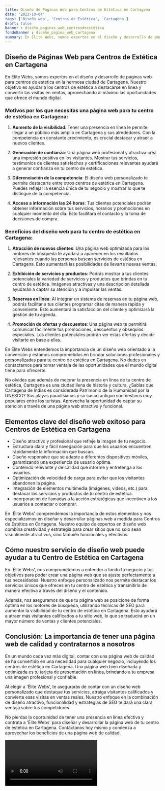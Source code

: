 ```yaml
---
title: Diseño de Páginas Web para Centros de Estética en Cartagena
date: '2023-10-04'
tags: ['Diseño web', 'Centros de Estética', 'Cartagena']
draft: false
banner : diseño_paginas_web_centrosdeestética
fondoBanner : diseño_pagina_web_cartagena
summary: En Élite Webs, somos expertos en el diseño y desarrollo de páginas web para centros de estética en la hermosa ciudad de Cartagena. Nuestro objetivo es ayudar a los centros de estética a destacarse en línea y convertir las visitas en ventas, aprovechando al máximo las oportunidades que ofrece el mundo digital.
---
```


## Diseño de Páginas Web para Centros de Estética en Cartagena

En Élite Webs, somos expertos en el diseño y desarrollo de páginas web para centros de estética en la hermosa ciudad de Cartagena. Nuestro objetivo es ayudar a los centros de estética a destacarse en línea y convertir las visitas en ventas, aprovechando al máximo las oportunidades que ofrece el mundo digital.

### Motivos por los que necesitas una página web para tu centro de estética en Cartagena:

1. **Aumento de la visibilidad**: Tener una presencia en línea le permite llegar a un público más amplio en Cartagena y sus alrededores. Con la competencia en constante crecimiento, es crucial destacar y atraer a nuevos clientes.

2. **Generación de confianza**: Una página web profesional y atractiva crea una impresión positiva en los visitantes. Mostrar tus servicios, testimonios de clientes satisfechos y certificaciones relevantes ayudará a generar confianza en tu centro de estética.

3. **Diferenciación de la competencia**: El diseño web personalizado te permite destacarte entre otros centros de estética en Cartagena. Puedes reflejar la esencia única de tu negocio y mostrar lo que te distingue de la competencia.

4. **Acceso a información las 24 horas**: Tus clientes potenciales podrán obtener información sobre tus servicios, horarios y promociones en cualquier momento del día. Esto facilitará el contacto y la toma de decisiones de compra.

### Beneficios del diseño web para tu centro de estética en Cartagena:

1. **Atracción de nuevos clientes**: Una página web optimizada para los motores de búsqueda te ayudará a aparecer en los resultados relevantes cuando las personas buscan servicios de estética en Cartagena. Esto aumentará las posibilidades de llevarte nuevas ventas.

2. **Exhibición de servicios y productos**: Podrás mostrar a tus clientes potenciales la variedad de servicios y productos que brindas en tu centro de estética. Imágenes atractivas y una descripción detallada ayudarán a captar su atención y a impulsar las ventas.

3. **Reservas en línea**: Al integrar un sistema de reservas en tu página web, podrás facilitar a tus clientes programar citas de manera rápida y conveniente. Esto aumentará la satisfacción del cliente y optimizará la gestión de tu agenda.

4. **Promoción de ofertas y descuentos**: Una página web te permitirá comunicar fácilmente tus promociones, descuentos y obsequios especiales. Los clientes potenciales podrán ver estas ofertas y decidir visitarte en base a ellas.

En Élite Webs entendemos la importancia de un diseño web orientado a la conversión y estamos comprometidos en brindar soluciones profesionales y personalizadas para tu centro de estética en Cartagena. No dudes en contactarnos para tomar ventaja de las oportunidades que el mundo digital tiene para ofrecerte.

No olvides que además de mejorar la presencia en línea de tu centro de estética, Cartagena es una ciudad llena de historia y cultura. ¿Sabías que Cartagena de Indias es considerada Patrimonio de la Humanidad por la UNESCO? Sus playas paradisíacas y su casco antiguo son destinos muy populares entre los turistas. Aprovecha la oportunidad de captar su atención a través de una página web atractiva y funcional.

<GifSeo />

<Cta />

## Elementos clave del diseño web exitoso para Centros de Estética en Cartagena

- Diseño atractivo y profesional que refleje la imagen de tu negocio.
- Estructura clara y fácil navegación para que los usuarios encuentren rápidamente la información que buscan.
- Diseño responsive que se adapte a diferentes dispositivos móviles, garantizando una experiencia de usuario óptima.
- Contenido relevante y de calidad que informe y entretenga a los usuarios.
- Optimización de velocidad de carga para evitar que los visitantes abandonen la página.
- Integración de elementos multimedia (imágenes, videos, etc.) para destacar los servicios y productos de tu centro de estética.
- Incorporación de llamadas a la acción estratégicas que incentiven a los usuarios a contactar o comprar.

En 'Élite Webs' comprendemos la importancia de estos elementos y nos especializamos en diseñar y desarrollar páginas web a medida para Centros de Estética en Cartagena. Nuestro equipo de expertos en diseño web combina creatividad y estrategia para crear sitios que no solo sean visualmente atractivos, sino también funcionales y efectivos.

## Cómo nuestro servicio de diseño web puede ayudar a tu Centro de Estética en Cartagena

En 'Élite Webs', nos comprometemos a entender a fondo tu negocio y tus objetivos para poder crear una página web que se ajuste perfectamente a tus necesidades. Nuestro enfoque personalizado nos permite destacar los servicios únicos que ofreces en tu centro de estética y transmitirlo de manera efectiva a través del diseño y el contenido.

Además, nos aseguramos de que tu página web se posicione de forma óptima en los motores de búsqueda, utilizando técnicas de SEO para aumentar la visibilidad de tu centro de estética en Cartagena. Esto ayudará a atraer más visitantes calificados a tu sitio web, lo que se traducirá en un mayor número de ventas y clientes potenciales.

## Conclusión: La importancia de tener una página web de calidad y contratarnos a nosotros

En un mundo cada vez más digital, contar con una página web de calidad se ha convertido en una necesidad para cualquier negocio, incluyendo los centros de estética en Cartagena. Una página web bien diseñada y optimizada es tu tarjeta de presentación en línea, brindando a tu empresa una imagen profesional y confiable.

Al elegir a 'Élite Webs', te asegurarás de contar con un diseño web personalizado que destaque tus servicios, atraiga visitantes calificados y convierta esas visitas en ventas reales. Nuestro enfoque en la combinación de diseño atractivo, funcionalidad y estrategias de SEO te dará una clara ventaja sobre tus competidores.

No pierdas la oportunidad de tener una presencia en línea efectiva y contrata a 'Élite Webs' para diseñar y desarrollar la página web de tu centro de estética en Cartagena. Contáctanos hoy mismo y comienza a aprovechar los beneficios de una página web de calidad.

<Video />

<CtaBot job='Centros de Estética' city='Cartagena'/>

<Gmaps query='Cartagena+españa+maps' />